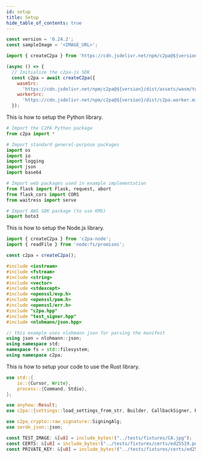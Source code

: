 ```yaml
---
id: setup
title: Setup
hide_table_of_contents: true
---
```



<Tabs groupId="programming-lang">

<TabItem value="js" label="JavaScript" default>

```js
const version = '0.24.2';
const sampleImage = '<IMAGE_URL>';

import { createC2pa } from 'https://cdn.jsdelivr.net/npm/c2pa@${version}/+esm';

(async () => {
  // Initialize the c2pa-js SDK
  const c2pa = await createC2pa({
    wasmSrc:
      'https://cdn.jsdelivr.net/npm/c2pa@${version}/dist/assets/wasm/toolkit_bg.wasm',
    workerSrc:
      'https://cdn.jsdelivr.net/npm/c2pa@${version}/dist/c2pa.worker.min.js',
  });
```

</TabItem>

  <TabItem value="python" label="Python" default>
  This is how to setup the Python library.

```python
# Import the C2PA Python package
from c2pa import *

# Import standard general-purpose packages
import os
import io
import logging
import json
import base64

# Import web packages used in example implementation
from flask import Flask, request, abort
from flask_cors import CORS
from waitress import serve

# Import AWS SDK package (to use KMS)
import boto3
```

  </TabItem>

  <TabItem value="node" label="Node.js">
  This is how to setup the Node.js library.

```js
import { createC2pa } from 'c2pa-node';
import { readFile } from 'node:fs/promises';

const c2pa = createC2pa();
```

  </TabItem>

  <TabItem value="cpp" label="C++">

```cpp
#include <iostream>
#include <fstream>
#include <string>
#include <vector>
#include <stdexcept>
#include <openssl/evp.h>
#include <openssl/pem.h>
#include <openssl/err.h>
#include "c2pa.hpp"
#include "test_signer.hpp"
#include <nlohmann/json.hpp>

// this example uses nlohmann json for parsing the manifest
using json = nlohmann::json;
using namespace std;
namespace fs = std::filesystem;
using namespace c2pa;
```

  </TabItem>

  <TabItem value="rust" label="Rust">
  This is how to setup your code to use the Rust library.

```rust
use std::{
    io::{Cursor, Write},
    process::{Command, Stdio},
};

use anyhow::Result;
use c2pa::{settings::load_settings_from_str, Builder, CallbackSigner, Reader};

use c2pa_crypto::raw_signature::SigningAlg;
use serde_json::json;

const TEST_IMAGE: &[u8] = include_bytes!("../tests/fixtures/CA.jpg");
const CERTS: &[u8] = include_bytes!("../tests/fixtures/certs/ed25519.pub");
const PRIVATE_KEY: &[u8] = include_bytes!("../tests/fixtures/certs/ed25519.pem");
```

  </TabItem>
  
</Tabs>
